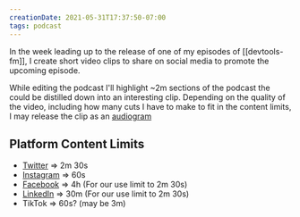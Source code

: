 ```yaml
---
creationDate: 2021-05-31T17:37:50-07:00
tags: podcast
---
```


<PostHeader slug="podcast-social-clips" />

In the week leading up to the release of one of my episodes of [[devtools-fm]], I create short video clips to share on social media to promote the upcoming episode.

While editing the podcast I'll highlight ~2m sections of the podcast the could be distilled down into an interesting clip. Depending on the quality of the video, including how many cuts I have to make to fit in the content limits, I may release the clip as an [audiogram](https://help.descript.com/hc/en-us/articles/360042638351-Audiograms)

## Platform Content Limits

- [Twitter](https://help.twitter.com/en/using-twitter/twitter-videos) => 2m 30s
- [Instagram](https://help.instagram.com/270963803047681) => 60s
- [Facebook](https://www.facebook.com/formedia/solutions/video) => 4h (For our use limit to 2m 30s)
- [LinkedIn](https://blog.hootsuite.com/linkedin-video/) => 30m (For our use limit to 2m 30s)
- TikTok => 60s? (may be 3m)

<BackLinks slug="podcast-social-clips" />
